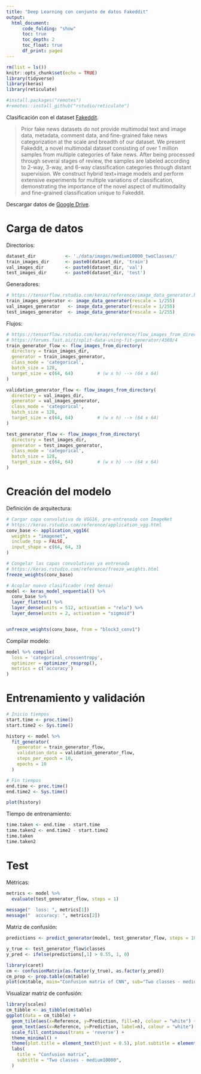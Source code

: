 ---
title: "Deep Learning con conjunto de datos Fakeddit"
output:
  html_document:
      code_folding: "show"
      toc: true
      toc_depth: 2
      toc_float: true
      df_print: paged
---

```{r setup, include=FALSE}
rm(list = ls())
knitr::opts_chunk$set(echo = TRUE)
library(tidyverse)
library(keras)
library(reticulate)

#install.packages("remotes")
#remotes::install_github("rstudio/reticulate")
```

Clasificación con el dataset [Fakeddit](https://github.com/entitize/Fakeddit).

> Prior fake news datasets do not provide multimodal text and image data, metadata, comment data, and fine-grained fake news categorization at the scale and breadth of our dataset. We present Fakeddit, a novel multimodal dataset consisting of over 1 million samples from multiple categories of fake news. After being processed through several stages of review, the samples are labeled according to 2-way, 3-way, and 6-way classification categories through distant supervision. We construct hybrid text+image models and perform extensive experiments for multiple variations of classification, demonstrating the importance of the novel aspect of multimodality and fine-grained classification unique to Fakeddit.

Descargar datos de [Google Drive](https://drive.google.com/drive/folders/1qYWWdfdp-OAxKNXbKgAMh2x3p04X55TO?usp=sharing).

# Carga de datos
Directorios:
```{r}
dataset_dir           <- './data/images/medium10000_twoClasses/'
train_images_dir      <- paste0(dataset_dir, 'train')
val_images_dir        <- paste0(dataset_dir, 'val')
test_images_dir       <- paste0(dataset_dir, 'test')
```

Generadores:
```{r}
# https://tensorflow.rstudio.com/keras/reference/image_data_generator.html 
train_images_generator <- image_data_generator(rescale = 1/255)
val_images_generator   <- image_data_generator(rescale = 1/255)
test_images_generator  <- image_data_generator(rescale = 1/255)
```

Flujos:
```{r}
# https://tensorflow.rstudio.com/keras/reference/flow_images_from_directory.html
# https://forums.fast.ai/t/split-data-using-fit-generator/4380/4
train_generator_flow <- flow_images_from_directory(
  directory = train_images_dir,
  generator = train_images_generator,
  class_mode = 'categorical',
  batch_size = 128,
  target_size = c(64, 64)         # (w x h) --> (64 x 64)
)

validation_generator_flow <- flow_images_from_directory(
  directory = val_images_dir,
  generator = val_images_generator,
  class_mode = 'categorical',
  batch_size = 128,
  target_size = c(64, 64)         # (w x h) --> (64 x 64)
)

test_generator_flow <- flow_images_from_directory(
  directory = test_images_dir,
  generator = test_images_generator,
  class_mode = 'categorical',
  batch_size = 128,
  target_size = c(64, 64)         # (w x h) --> (64 x 64)
)
```

# Creación del modelo

Definición de arquitectura:
```{r}
# Cargar capa convolutiva de VGG16, pre-entrenada con ImageNet
# https://keras.rstudio.com/reference/application_vgg.html
conv_base <- application_vgg16(
  weights = "imagenet",
  include_top = FALSE,
  input_shape = c(64, 64, 3)
)

# Congelar las capas convolutivas ya entrenada
# https://keras.rstudio.com/reference/freeze_weights.html
freeze_weights(conv_base)

# Acoplar nuevo clasificador (red densa)
model <- keras_model_sequential() %>%
  conv_base %>%
  layer_flatten() %>%
  layer_dense(units = 512, activation = "relu") %>%
  layer_dense(units = 2, activation = "sigmoid")


unfreeze_weights(conv_base, from = "block3_conv1")
```

Compilar modelo:
```{r}
model %>% compile(
  loss = 'categorical_crossentropy',
  optimizer = optimizer_rmsprop(),
  metrics = c('accuracy')
)
```

# Entrenamiento y validación

```{r}
# Inicio tiempos
start.time <- proc.time()
start.time2 <- Sys.time()

history <- model %>% 
  fit_generator(
    generator = train_generator_flow, 
    validation_data = validation_generator_flow,
    steps_per_epoch = 10,
    epochs = 10
  )

# Fin tiempos
end.time <- proc.time()
end.time2 <- Sys.time()

plot(history)
```
Tiempo de entrenamiento:
```{r}
time.taken <- end.time - start.time
time.taken2 <- end.time2 - start.time2
time.taken
time.taken2
```

# Test
Métricas:
```{r}
metrics <- model %>% 
  evaluate(test_generator_flow, steps = 1)
  
message("  loss: ", metrics[1])
message("  accuracy: ", metrics[2])
```

Matriz de confusión:
```{r message=FALSE}
predictions <- predict_generator(model, test_generator_flow, steps = 10)

y_true <- test_generator_flow$classes
y_pred <- ifelse(predictions[,1] > 0.55, 1, 0)

library(caret)
cm <- confusionMatrix(as.factor(y_true), as.factor(y_pred))
cm_prop <- prop.table(cm$table)
plot(cm$table, main="Confusion matrix of CNN", sub="Two classes - medium10000")
```

Visualizar matriz de confusión:
```{r}
library(scales)
cm_tibble <- as_tibble(cm$table)
ggplot(data = cm_tibble) + 
  geom_tile(aes(x=Reference, y=Prediction, fill=n), colour = "white") +
  geom_text(aes(x=Reference, y=Prediction, label=n), colour = "white") +
  scale_fill_continuous(trans = 'reverse') +
  theme_minimal() +
  theme(plot.title = element_text(hjust = 0.5), plot.subtitle = element_text(hjust = 0.5)) +
  labs(
    title = "Confusion matrix",
    subtitle = "Two classes - medium10000",
  )
```